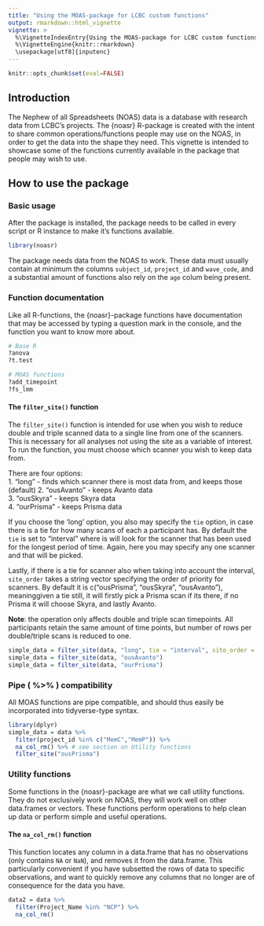 ```yaml
---
title: "Using the MOAS-package for LCBC custom functions"
output: rmarkdown::html_vignette
vignette: >
  %\VignetteIndexEntry{Using the MOAS-package for LCBC custom functions}
  %\VignetteEngine{knitr::rmarkdown}
  \usepackage[utf8]{inputenc}
---
```


```r
knitr::opts_chunk$set(eval=FALSE)
```

## Introduction
The Nephew of all Spreadsheets (NOAS) data is a database with research data from LCBC's projects. 
The {noasr} R-package is created with the intent to share common operations/functions people may use on the NOAS, in order to get the data into the shape they need. This vignette is intended to showcase some of the functions currently available in the package that people may wish to use.

## How to use the package

### Basic usage
After the package is installed, the package needs to be called in every script or R instance to make it's functions available.

```r
library(noasr)
```

The package needs data from the NOAS to work. These data must usually contain at minimum the columns `subject_id`, `project_id` and `wave_code`, and a substantial amount of functions also rely on the `age` colum being present.


### Function documentation
Like all R-functions, the {noasr}-package functions have documentation that may be accessed by typing a question mark in the console, and the function you want to know more about.

```r
# Base R
?anova
?t.test

# MOAS functions
?add_timepoint
?fs_lmm
```


#### The `filter_site()` function {#filter_site} 
The `filter_site()` function is intended for use when you wish to reduce double and triple scanned data to a single line from one of the scanners. 
This is necessary for all analyses not using the site as a variable of interest. 
To run the function, you must choose which scanner you wish to keep data from.   

There are four options:  
1. "long" - finds which scanner there is most data from, and keeps those (default) 
2. "ousAvanto" - keeps Avanto data  
3. "ousSkyra" - keeps Skyra data  
4. "ourPrisma" - keeps Prisma data  

If you choose the 'long' option, you also may specify the `tie` option, in case there is a tie for how many scans of each a participant has. By default the `tie` is set to "interval" where is will look for the scanner that has been used for the longest period of time. Again, here you may specify any one scanner and that will be picked.

Lastly, if there is a tie for scanner also when taking into account the interval, `site_order` takes a string vector specifying the order of priority for scanners. By default it is c("ousPrisma", "ousSkyra", "ousAvanto"), meaninggiven a tie still, it will firstly pick a Prisma scan if its there, if no Prisma it will choose Skyra, and lastly Avanto.

**Note**: the operation only affects double and triple scan timepoints.
All participants retain the same amount of time points, but number of rows per double/triple scans is reduced to one.

```r
simple_data = filter_site(data, "long", tie = "interval", site_order = c("ousPrisma", "ousSkyra", "ousAvanto"))
simple_data = filter_site(data, "ousAvanto")
simple_data = filter_site(data, "ourPrisma")
```

<!-- ### The `fs_lmm()` function {#fs_lmm} -->
<!-- This function will return a data.frame containing formatted data for use in Freesurfers LME models.  -->
<!-- There are specific requirements to how the data should look, and also there are operations done on the data which help our data engineer to set up analyses. -->

<!-- The function will run even without much input, but the output will not necessarily make muc sense.  -->
<!-- You must supply the function with the data you want to use. -->
<!-- Secondly, you must decide which numeric covariates and categorical (grouping) variables you want your model include. -->

<!-- `grouping.var` - a vector of strings with the names of the columns for your categorical groups. Usually, "Sex" and "Site_Name" are added here, like so: `grouping.var = c("Sex","Site_Name"). -->
<!-- `numeric.var` - a vector of strings with the names of the columns for you numeric covariates. Here we often add cognitive scores like: `numeric.var = "CVLT_A_Total`. -->

<!-- Example:  -->
<!-- ```{r fs_lmm1, eval=F} -->
<!-- fs_lmm(data, grouping.var = c("Sex","Site_Name"), numeric.var="CVLT_A_Total") -->
<!-- ``` -->

<!-- There are several other options to help you do different things. -->
<!-- the `keep` option is passed to the [`filter_site()`](#filter_site) function to handle double and triple scanned data.  -->
<!-- By default is uses the value "long", which will choose the scanner from a subject with the most data (in case of a tie, it picks the Skyra). -->

<!-- Please see the documentation of this function for more options: -->
<!-- ```{r} -->
<!-- ?fs_lmm -->
<!-- ``` -->


### Pipe ( %>% ) compatibility {#pipe}
All MOAS functions are pipe compatible, and should thus easily be incorporated into tidyverse-type syntax.

```r
library(dplyr)
simple_data = data %>% 
  filter(project_id %in% c("MemC","MemP")) %>% 
  na_col_rm() %>% # see section on Utility functions
  filter_site("ousPrisma")
```


### Utility functions
Some functions in the {noasr}-package are what we call utility functions.
They do not exclusively work on NOAS, they will work well on other data.frames or vectors.
These functions perform operations to help clean up data or perform simple and useful operations.


#### The `na_col_rm()` function {#na_col_rm} 
This function locates any column in a data.frame that has no observations (only contains `NA` or `NaN`), and removes it from the data.frame.
This particularly convenient if you have subsetted the rows of data to specific observations, and want to quickly remove any columns that no longer are of consequence for the data you have. 

```r
data2 = data %>% 
  filter(Project_Name %in% "NCP") %>% 
  na_col_rm()
```





